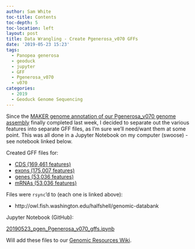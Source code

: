 ```yaml
---
author: Sam White
toc-title: Contents
toc-depth: 5
toc-location: left
layout: post
title: Data Wrangling - Create Pgenerosa_v070 GFFs
date: '2019-05-23 15:23'
tags:
  - Panopea generosa
  - geoduck
  - jupyter
  - GFF
  - Pgenerosa_v070
  - v070
categories:
  - 2019
  - Geoduck Genome Sequencing
---
```

Since the [MAKER genome annotation of our Pgenerosa_v070 genome assembly](https://robertslab.github.io/sams-notebook/posts/2019/2019-02-28-Genome-Annotation---Pgenerosa_v070-MAKER-on-Mox/) finally completed last week, I decided to separate out the various features into separate GFF files, as I'm sure we'll need/want them at some point. This was all done in a Jupyter Notebook on my computer (swoose) - see notebook linked below.

Created GFF files for:

- [CDS (169,461 features)](http://owl.fish.washington.edu/halfshell/genomic-databank/Pgenerosa_v070.CDS.gff)
- [exons (175,007 features)](http://owl.fish.washington.edu/halfshell/genomic-databank/Pgenerosa_v070.exon.gff)
- [genes (53,036 features)](http://owl.fish.washington.edu/halfshell/genomic-databank/Pgenerosa_v070.gene.gff)
- [mRNAs (53,036 features)](http://owl.fish.washington.edu/halfshell/genomic-databank/Pgenerosa_v070.mRNA.gff)

Files were `rsync`'d to (each one is linked above):

- http://owl.fish.washington.edu/halfshell/genomic-databank

Jupyter Notebook (GitHub):

[20190523_pgen_Pgenerosa_v070_gffs.ipynb](https://github.com/RobertsLab/code/blob/master/notebooks/sam/20190523_pgen_Pgenerosa_v070_gffs.ipynb)

Will add these files to our [Genomic Resources Wiki](https://github.com/RobertsLab/resources/wiki/Genomic-Resources).
